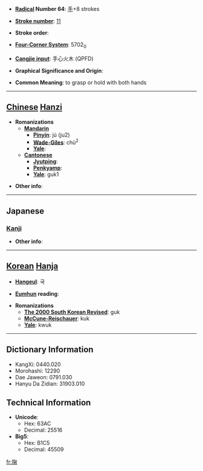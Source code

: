 * '''[[Wiktionary:Chinese radical index| Radical]] Number 64''': [[Wiktionary:Chinese radical index 手|手]]+8 strokes

* '''[[Wiktionary:Chinese total strokes index|Stroke number]]''': [[Wiktionary:Chinese total strokes index 11|11]]

* '''Stroke order''': 

* '''[[Wiktionary:Chinese four corner index|Four-Corner System]]''': 5702<sub>0</sub>

* '''[[Wiktionary:Chinese Cangjie index|Cangjie input]]''': 手心火木 (QPFD)

* '''Graphical Significance and Origin''': 

* '''Common Meaning''': to grasp or hold with both hands

----

== [[Chinese]] [[Hanzi]] ==

* '''Romanizations'''
** '''[[Mandarin]]'''
*** '''[[Pinyin]]''': jú (ju2)
*** '''[[Wade-Giles]]''': chü<sup>2</sup>
*** '''[[Yale]]''': 
** '''[[Cantonese]]'''
*** '''[[Jyutping]]''':
*** '''[[Penkyamp]]''': 
*** '''[[Yale]]''': guk1

* '''Other info''': 

----

==Japanese==
===[[Kanji]]===
{{kanji|on readings=[[きく]] (kiku)
|kun readings=[[すくう]] (sukuu)
}}

* '''Other info''':  

----

== [[Korean]] [[Hanja]] ==

* '''[[Hangeul]]''': 국

* '''[[Eumhun]] reading''': 

* '''Romanizations'''
** '''[[The 2000 South Korean Revised Romanization|The 2000 South Korean Revised]]''': guk
** '''[[McCune-Reischauer]]''': kuk
** '''[[Yale]]''': kwuk

----

== Dictionary Information ==

* KangXi: 0440.020
* Morohashi: 12290
* Dae Jaweon: 0791.030
* Hanyu Da Zidian: 31903.010

== Technical Information ==

* '''Unicode''':
** Hex: 63AC
** Decimal: 25516
* '''Big5''':
** Hex: B1C5
** Decimal: 45509

[[fr:掬]]